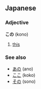 == Japanese ==                             
===Adjective===
'''この''' (kono)

# [[this]]

===See also===
*[[あの]] (ano)
*[[ここ]] (koko)
*[[その]] (sono)